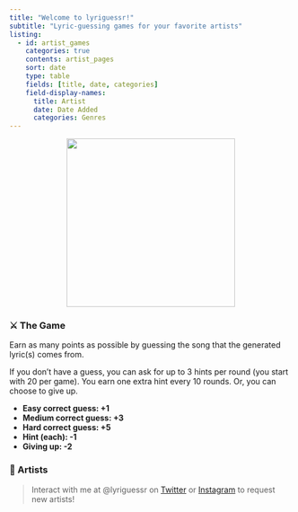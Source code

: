 ```yaml
---
title: "Welcome to lyriguessr!"
subtitle: "Lyric-guessing games for your favorite artists"
listing:
  - id: artist_games
    categories: true
    contents: artist_pages
    sort: date
    type: table
    fields: [title, date, categories]
    field-display-names: 
      title: Artist
      date: Date Added
      categories: Genres
---
```


<p align="center">
  <img src="logo_cropped.png" width="300"/>
</p>

### ⚔️ The Game

Earn as many points as possible by guessing the song that the generated lyric(s) comes from. 

If you don't have a guess, you can ask for up to 3 hints per round (you start with 20 per game). You earn one extra hint every 10 rounds. Or, you can choose to give up. 

::: {.callout-note appearance="minimal" collapse="true" title="Points Breakdown (click to expand)"}
* **Easy correct guess: +1**
* **Medium correct guess: +3**
* **Hard correct guess: +5**
* **Hint (each): -1**
* **Giving up: -2**
:::

### 🎵 Artists

> Interact with me at @lyriguessr on [Twitter](https://x.com/lyriguessr) or [Instagram](https://www.instagram.com/lyriguessr) to request new artists!

::: {#artist_games}
:::
